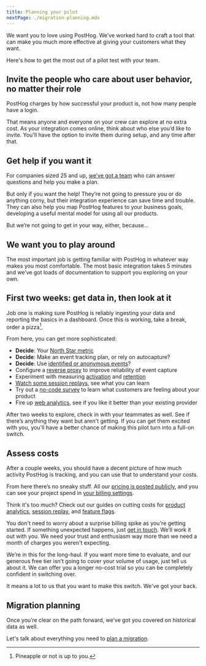 ```yaml
---
title: Planning your pilot
nextPage: ./migration-planning.mdx
---
```



We want you to love using PostHog. We’ve worked hard to craft a tool that can make you much more effective at giving your customers what they want.

Here's how to get the most out of a pilot test with your team.

## Invite the people who care about user behavior, no matter their role

PostHog charges by how successful your product is, not how many people have a login.

That means anyone and everyone on your crew can explore at no extra cost. As your integration comes online, think about who else you’d like to invite. You'll have the option to invite them during setup, and any time after that.

## Get help if you want it

For companies sized 25 and up, [we’ve got a team](/talk-to-a-human) who can answer questions and help you make a plan.

But only if you want the help! They’re not going to pressure you or do anything corny, but their integration experience can save time and trouble. They can also help you map PostHog features to your business goals, developing a useful mental model for using all our products.

But we’re not going to get in your way, either, because…

## We want you to play around

The most important job is getting familiar with PostHog in whatever way makes you most comfortable. The most basic integration takes 5 minutes and we’ve got loads of documentation to support you exploring on your own.

## First two weeks: get data in, then look at it

Job one is making sure PostHog is reliably ingesting your data and reporting the basics in a dashboard. Once this is working, take a break, order a pizza[^1].

From here, you can get more sophisticated:

- **Decide**: Your [North Star metric](/docs/new-to-posthog/getting-hogpilled)  
- **Decide**: Make an event tracking plan, or rely on autocapture?  
- **Decide**: Use [identified or anonymous events](/docs/data/anonymous-vs-identified-events)?  
- Configure a [reverse proxy](/docs/advanced/proxy) to improve reliability of event capture  
- Experiment with measuring [activation](/docs/new-to-posthog/activation) and [retention](/docs/new-to-posthog/retention)  
- [Watch some session replays](https://app.posthog.com/project/replay/home), see what you can learn  
- Try out a [no-code survey](/docs/surveys/creating-surveys) to learn what customers are feeling about your product
- Fire up [web analytics](/docs/web-analytics/getting-started), see if you like it better than your existing provider

After two weeks to explore, check in with your teammates as well. See if there’s anything they want but aren't getting. If you can get them excited with you, you'll have a better chance of making this pilot turn into a full-on switch.

## Assess costs

After a couple weeks, you should have a decent picture of how much activity PostHog is tracking, and you can use that to understand your costs.

From here there’s no sneaky stuff. All our [pricing is posted publicly](/pricing), and you can see your project spend in [your billing settings](https://us.posthog.com/organization/billing). 

Think it's too much? Check out our guides on cutting costs for [product analytics](/docs/product-analytics/cutting-costs), [session replay](/docs/session-replay/cutting-costs), and [feature flags](/docs/feature-flags/cutting-costs).

<CalloutBox icon="IconRocket" title="We guarantee your safe pilot" type="action">

You don't need to worry about a surprise billing spike as you're getting started. If something unexpected happens, just [get in touch](/talk-to-a-human). We’ll work it out with you. We need your trust and enthusiasm way more than we need a month of charges you weren't expecting.

We’re in this for the long-haul. If you want more time to evaluate, and our generous free tier isn’t going to cover your volume of usage, just tell us about it. We can offer you a longer no-cost trial so you can be completely confident in switching over.

It means a lot to us that you want to make this switch. We've got your back.

</CalloutBox>

## Migration planning

Once you’re clear on the path forward, we’ve got you covered on historical data as well.

Let's talk about everything you need to [plan a migration](/docs/new-to-posthog/switch-guide/migration-planning).

[^1]: Pineapple or not is up to you.